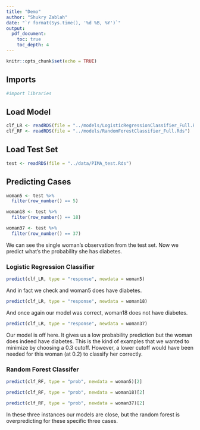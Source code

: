 ```yaml
---
title: "Demo"
author: "Shukry Zablah"
date: "`r format(Sys.time(), '%d %B, %Y')`"
output: 
  pdf_document:
    toc: true
    toc_depth: 4
---
```


```r
knitr::opts_chunk$set(echo = TRUE)
```

## Imports

```r
#import libraries
```

## Load Model

```r
clf_LR <- readRDS(file = "../models/LogisticRegressionClassifier_Full.Rds")
clf_RF <- readRDS(file = "../models/RandomForestClassifier_Full.Rds")
```

## Load Test Set

```r
test <- readRDS(file = "../data/PIMA_test.Rds")
```

## Predicting Cases

```r
woman5 <- test %>%
  filter(row_number() == 5)

woman18 <- test %>%
  filter(row_number() == 18)

woman37 <- test %>%
  filter(row_number() == 37)
```

We can see the single woman's observation from the test set. Now we predict what's the probability she has diabetes.

### Logistic Regression Classifier

```r
predict(clf_LR, type = "response", newdata = woman5)
```

And in fact we check and woman5 does have diabetes.

```r
predict(clf_LR, type = "response", newdata = woman18)
```

And once again our model was correct, woman18 does not have diabetes.

```r
predict(clf_LR, type = "response", newdata = woman37)
```

Our model is off here. It gives us a low probability prediction but the woman does indeed have diabetes. This is the kind of examples that we wanted to minimize by choosing a 0.3 cutoff. However, a lower cutoff would have been needed for this woman (at 0.2) to classify her correctly. 

### Random Forest Classifer

```r
predict(clf_RF, type = "prob", newdata = woman5)[2]
```

```r
predict(clf_RF, type = "prob", newdata = woman18)[2]
```

```r
predict(clf_RF, type = "prob", newdata = woman37)[2]
```

In these three instances our models are close, but the random forest is overpredicting for these specific three cases.